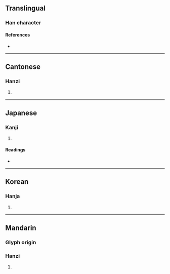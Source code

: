 {{character info/new}}
==Translingual==

===Han character===
{{Han char|rn=75|rad=木|as=17|sn=21|four=44942|canj=DTEI|ids=⿰木薄}}

====References====
* {{Han ref|kx=0562.330|dkj=15902|dj=0951.120|hdz=21319.050|uh=6B02|ud=27394|bh=F5CE|bd=62926}}

----

==Cantonese==

===Hanzi===
{{yue-hanzi|jyut=[[bok3]], [[bok6]]|y=bok3, bok6}}

# {{defn|lang=yue|sort=木17}}

----

==Japanese==

===Kanji===
{{ja-kanji|grade=|rs=木17}}

# {{defn|lang=ja|sort=木17}}

====Readings====
* {{ja-readings|on=[[はく]] (haku), [[ばく]] (baku), [[へき]] (heki), [[びゃく]] (byaku)|kun=[[はしら]] (hashira)}}

----

==Korean==

===Hanja===
{{ko-hanja|hangeul=박|eumhun=|rv=bak|mr=pak|y=pak}}

# {{defn|lang=ko|sort=木17}}

----

==Mandarin==

===Glyph origin===
{{Han compound|木|薄|ls=psc|c1=s|c2=p|t1=tree}}

===Hanzi===
{{cmn-hanzi|pin=[[bó]] ([[bo2]])|wg=po<sup>2</sup>}}

# {{defn|lang=cmn|sort=木17}}